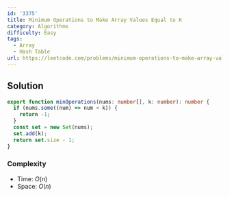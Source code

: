 ```yaml
---
id: '3375'
title: Minimum Operations to Make Array Values Equal to K
category: Algorithms
difficulty: Easy
tags:
  - Array
  - Hash Table
url: https://leetcode.com/problems/minimum-operations-to-make-array-values-equal-to-k
---
```


## Solution

```typescript filename="solution.ts" copy
export function minOperations(nums: number[], k: number): number {
  if (nums.some((num) => num < k)) {
    return -1;
  }
  const set = new Set(nums);
  set.add(k);
  return set.size - 1;
}
```

### Complexity

- Time: $O(n)$
- Space: $O(n)$
